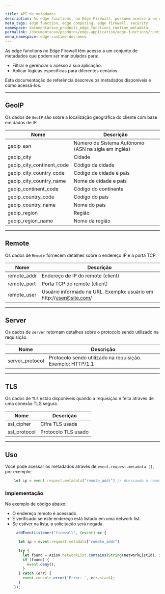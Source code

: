 ```yaml
---

title: API de metadados
description: As edge functions, no Edge Firewall, possuem acesso a um conjunto de metadados que podem ser utilizados para filtrar e controlar o acesso à sua aplicação, além de aplicar lógicas específicas para diferentes cenários.
meta_tags: edge function, edge computing, edge firewall, security
namespace: documentation_products_edge_functions_runtime_metadata
permalink: /documentacao/produtos/edge-application/edge-functions/runtime/api-reference/metadata/
menu_namespace: edge-runtime-doc-menu
---
```


As edge functions no Edge Firewall têm acesso a um conjunto de metadados que podem ser manipulados para:

- Filtrar e gerenciar o acesso a sua aplicação.
- Aplicar lógicas específicas para diferentes cenários.

Esta documentação de referência descreve os metadados disponíveis e como acessá-los.

---

## GeoIP

Os dados de `GeoIP` são sobre a localização geográfica do cliente com base em dados de IP.

| Nome | Descrição |
| - | - |
| geoip_asn | Número de Sistema Autônomo (ASN na sigla em inglês) |
| geoip_city | Cidade |
| geoip_city_continent_code | Código da cidade |
| geoip_city_country_code | Código de cidade e país |
| geoip_city_country_name | Nome de cidade e país |
| geoip_continent_code | Código do continente |
| geoip_country_code | Código do país |
| geoip_country_name | Nome do país|
| geoip_region | Região |
| geoip_region_name | Nome da região |

---

## Remote

Os dados de `Remote` fornecem detalhes sobre o endereço IP e a porta TCP.

| Nome | Descrição |
|----------------------------------|----------------------------------------------------------------|
|  remote_addr                     | Endereço de IP do remote (client)                                   |
|  remote_port                     | Porta TCP do remote (client)                                      |
|  remote_user                     | Usuário informado na URL. Exemplo: usuário em http://user@site.com/ |


---

## Server

Os dados de `server` retornam detalhes sobre o protocolo sendo utilizado na requisição.

| Nome | Descrição |
|----------------------------------|----------------------------------------------------------------|
| server_protocol      | Protocolo sendo utilizado na requisição. Exemplo: HTTP/1.1 |

---

## TLS

Os dados de `TLS` estão disponíveis quando a requisição é feita através de uma conexão TLS segura.

| Nome | Descrição |
|----------------------------------|----------------------------------------------------------------|
| ssl_cipher | Cifra TLS usada |
| ssl_protocol | Protocolo TLS usado |

---

## Uso

Você pode acessar os metadados através de `event.request.metadata []`, por exemplo:

```js
    let ip = event.request.metadata["remote_addr"] // Acessando o remote address da requisição
```

### Implementação

No exemplo de código abaixo:

- O endereço remoto é acessado.
- É verificado se este endereço está listado em uma network list.
- Se estiver na lista, a solicitação será negada.

```js
     addEventListener("firewall", (event) => {

      let ip = event.request.metadata["remote_addr"] 

      try {
        let found = Azion.networkList.contains(String(networkListId), ip); 
        if (found) {
          event.deny();
        }
      } catch (err) {
        event.console.error(`Error: `, err.stack);
      }
    });
```


